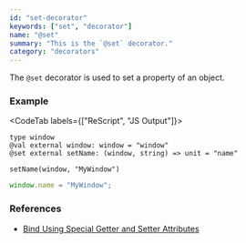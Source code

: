 ```yaml
---
id: "set-decorator"
keywords: ["set", "decorator"]
name: "@set"
summary: "This is the `@set` decorator."
category: "decorators"
---
```


The `@set` decorator is used to set a property of an object.

### Example

<CodeTab labels={["ReScript", "JS Output"]}>

```res
type window
@val external window: window = "window"
@set external setName: (window, string) => unit = "name"

setName(window, "MyWindow")
```

```js
window.name = "MyWindow";
```

</CodeTab>

### References

- [Bind Using Special Getter and Setter Attributes](/docs/manual/latest/bind-to-js-object#bind-using-special-getter-and-setter-attributes)
